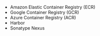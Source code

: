- Amazon Elastic Container Registry (ECR)
- Google Container Registry (GCR)
- Azure Container Registry (ACR)
- Harbor
- Sonatype Nexus